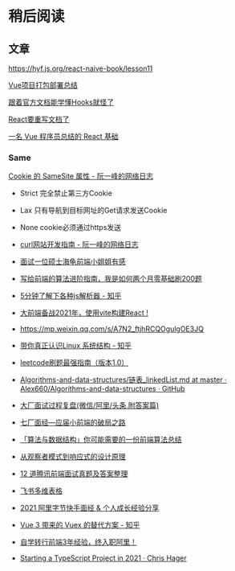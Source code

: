 # 稍后阅读



## 文章

https://hyf.js.org/react-naive-book/lesson11 

[Vue项目打包部署总结](https://mp.weixin.qq.com/s/qggBoEegatQCGg1sn3pUOA)

[跟着官方文档能学懂Hooks就怪了](https://mp.weixin.qq.com/s/8XxHtVDg5dl9x94FhFiShA)

[React要重写文档了](https://mp.weixin.qq.com/s?__biz=MzU0MDg4NDY2Mg==&mid=2247484339&idx=1&sn=006d08a2b470ad3e9c0464fa413bf625&chksm=fb33286acc44a17c87f3675b4f941fec69be32df84a00b522fdbbdf30bc90cf1cb4081be6d1e&scene=178&cur_album_id=1497862391320068101#rd)

[一名 Vue 程序员总结的 React 基础](https://mp.weixin.qq.com/s/c4Z4cmwzU8lCJCFc47D0Jg)

### Same
 
[Cookie 的 SameSite 属性 - 阮一峰的网络日志](http://www.ruanyifeng.com/blog/2019/09/cookie-samesite.html)
- Strict 完全禁止第三方Cookie
- Lax 只有导航到目标网址的Get请求发送Cookie
- None cookie必须通过https发送

- [curl网站开发指南 - 阮一峰的网络日志](http://www.ruanyifeng.com/blog/2011/09/curl.html)

- [面试一位硕士海龟前端小姐姐有感](https://mp.weixin.qq.com/s/G0c3gGAvM8YQXCD4EiwLlg)

- [写给前端的算法进阶指南，我是如何两个月零基础刷200题](https://juejin.cn/post/6847009772500156429#heading-2)

- [5分钟了解下各种js解析器 - 知乎](https://zhuanlan.zhihu.com/p/339555291)

* [大前端备战2021年，使用vite构建React !](https://juejin.cn/post/6910962438376521742)

- https://mp.weixin.qq.com/s/A7N2_ftjhRCQOgulgOE3JQ

- [带你真正认识Linux 系统结构 - 知乎](https://zhuanlan.zhihu.com/p/286502366)

- [leetcode刷题最强指南（版本1.0）](https://mp.weixin.qq.com/s/A7N2_ftjhRCQOgulgOE3JQ)

- [Algorithms-and-data-structures/链表_linkedList.md at master · Alex660/Algorithms-and-data-structures · GitHub](https://github.com/Alex660/Algorithms-and-data-structures/blob/master/algo/%E9%93%BE%E8%A1%A8_linkedList.md)

- [大厂面试过程复盘(微信/阿里/头条,附答案篇)](https://mp.weixin.qq.com/s/7NjxEAo7nPNsBCV7UwTz1A)

- [七厂面经—应届小前端的破局之路](https://mp.weixin.qq.com/s/NtyOO5aO5muwiPiYggG6uA)

- [「算法与数据结构」你可能需要的一份前端算法总结](https://juejin.cn/post/6900698814093459463)

- [从观察者模式到响应式的设计原理](https://mp.weixin.qq.com/s/QLGNzK2-HcKWuavg0LQqpg)

- [12 道腾讯前端面试真题及答案整理](https://mp.weixin.qq.com/s/KDR_5N_YU5AOo5AsHhOPdg)

- [飞书多维表格](https://bitable.feishu.cn/app8Ok6k9qafpMkgyRbfgxeEnet?table=tblEnSV2PNAajtWE&view=vewJHSwJVd)

- [2021 阿里字节快手面经 &amp; 个人成长经验分享](https://mp.weixin.qq.com/s/lKc3ndeWSsFLE8A4tL4tXQ)

- [Vue 3 带来的 Vuex 的替代方案 - 知乎](https://zhuanlan.zhihu.com/p/114783130)

- [自学转行前端3年经验，终入职阿里！](https://mp.weixin.qq.com/s/jXQVkyq3Nec6o2subyuyfw)

- [Starting a TypeScript Project in 2021 · Chris Hager](https://www.metachris.com/2021/04/starting-a-typescript-project-in-2021/)